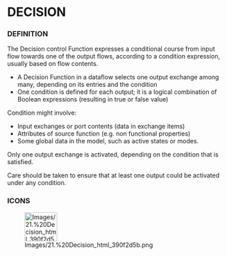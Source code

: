             
= DECISION =
 
=== DEFINITION ===
 
The Decision control Function expresses a conditional course from input flow towards one of the output flows, according to a condition expression, usually based on flow contents.

 
* A Decision Function in a dataflow selects one output exchange among 	many, depending on its entries and the condition
* One condition is defined for each output; it is a logical 	combination of Boolean expressions (resulting in true or false 	value)
 
Condition might involve:

 
* Input exchanges or port contents (data in exchange items)
* Attributes of source function (e.g. non functional properties)
* Some global data in the model, such as active states or modes.
 
Only one output exchange is activated, depending on the condition that is satisfied.

 
Care should be taken to ensure that at least one output could be activated under any condition.

 
=== ICONS ===
 
[[Image:Images/21.%20Decision_html_390f2d5b.png|75x66px]]

   